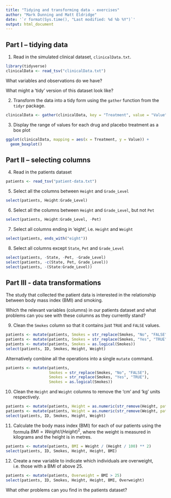 ```yaml
---
title: "Tidying and transforming data - exercises"
author: "Mark Dunning and Matt Eldridge"
date: '`r format(Sys.time(), "Last modified: %d %b %Y")`'
output: html_document
---
```


## Part I -- tidying data

1. Read in the simulated clinical dataset, `clinicalData.txt`.

```r
library(tidyverse)
clinicalData <- read_tsv("clinicalData.txt")
```

What variables and observations do we have?

What might a 'tidy' version of this dataset look like?

2. Transform the data into a tidy form using the `gather` function from the `tidyr` package.

```r
clinicalData <- gather(clinicalData, key = "Treatment", value = "Value", -Subject)
```

3. Display the range of values for each drug and placebo treatment as a box plot

```r
ggplot(clinicalData, mapping = aes(x = Treatment, y = Value)) +
  geom_boxplot()
```

## Part II -- selecting columns

4. Read in the patients dataset

```r
patients <- read_tsv("patient-data.txt")
```

5. Select all the columns between `Height` and `Grade_Level`

```r
select(patients, Height:Grade_Level)
```

6. Select all the columns between `Height` and `Grade_Level`, but not `Pet`

```r
select(patients, Height:Grade_Level, -Pet)
```

7. Select all columns ending in 'eight', i.e. `Height` and `Weight`

```r
select(patients, ends_with("eight"))
```

8. Select all columns except `State`, `Pet` and `Grade_Level`

```r
select(patients, -State, -Pet, -Grade_Level)
select(patients, -c(State, Pet, Grade_Level))
select(patients, -(State:Grade_Level))
```

## Part III - data transformations

The study that collected the patient data is interested in the relationship between body mass index (BMI) and smoking.

Which the relevant variables (columns) in our patients dataset and what problems can you see with these columns as they currently stand?

9. Clean the `Smokes` column so that it contains just `TRUE` and `FALSE` values.

```r
patients <- mutate(patients, Smokes = str_replace(Smokes, "No", "FALSE"))
patients <- mutate(patients, Smokes = str_replace(Smokes, "Yes", "TRUE"))
patients <- mutate(patients, Smokes = as.logical(Smokes))
select(patients, ID, Smokes, Height, Weight)
```

Alternatively combine all the operations into a single `mutate` command.

```r
patients <- mutate(patients,
                   Smokes = str_replace(Smokes, "No", "FALSE"),
                   Smokes = str_replace(Smokes, "Yes", "TRUE"),
                   Smokes = as.logical(Smokes))
```

10. Clean the `Height` and `Weight` columns to remove the 'cm' and 'kg' units respectively.

```r
patients <- mutate(patients, Height = as.numeric(str_remove(Height, pattern = "cm$")))
patients <- mutate(patients, Weight = as.numeric(str_remove(Weight, pattern = "kg$")))
select(patients, ID, Smokes, Height, Weight)
```

11. Calculate the body mass index (BMI) for each of our patients using the formula $BMI = Weight / (Height)^2$, where the weight is measured in kilograms and the height is in metres.

```r
patients <- mutate(patients, BMI = Weight / (Height / 100) ** 2)
select(patients, ID, Smokes, Height, Height, BMI)
```

12. Create a new variable to indicate which individuals are overweight, i.e. those with a BMI of above 25.

```r
patients <- mutate(patients, Overweight = BMI > 25)
select(patients, ID, Smokes, Height, Height, BMI, Overweight)
```

What other problems can you find in the patients dataset?
